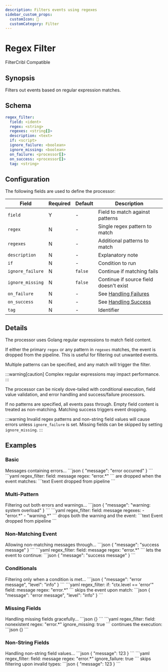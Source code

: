 ```yaml
---
description: Filters events using regexes
sidebar_custom_props: 
  customIcon: 🎯
  customCategory: Filter
---
```


# Regex Filter

<span className="theme-doc-version-badge badge badge--primary">Filter</span><span className="theme-doc-version-badge badge badge--secondary">Cribl Compatible</span>

## Synopsis

Filters out events based on regular expression matches.

## Schema

```yaml {2-3}
regex_filter:
  field: <ident>
  regex: <string>
  regexes: <string[]>
  description: <text>
  if: <script>
  ignore_failure: <boolean>
  ignore_missing: <boolean>
  on_failure: <processor[]>
  on_success: <processor[]>
  tag: <string>
```

## Configuration

The following fields are used to define the processor:

|Field|Required|Default|Description|
|---|---|---|---|
|`field`|Y|-|Field to match against patterns|
|`regex`|N|-|Single regex pattern to match|
|`regexes`|N|-|Additional patterns to match|
|`description`|N|-|Explanatory note|
|`if`|N|-|Condition to run|
|`ignore_failure`|N|`false`|Continue if matching fails|
|`ignore_missing`|N|`false`|Continue if source field doesn't exist|
|`on_failure`|N|-|See [Handling Failures](../handling-failures.mdx)|
|`on_success`|N|-|See [Handling Success](../handling-success.mdx)|
|`tag`|N|-|Identifier|

## Details

The processor uses Golang regular expressions to match field content.
 
If either the primary `regex` or any pattern in `regexes` matches, the event is dropped from the pipeline. This is useful for filtering out unwanted events.

Multiple patterns can be specified, and any match will trigger the filter.

:::warning[caution]
Complex regular expressions may impact performance.
:::

The processor can be nicely dove-tailed with conditional execution, field value validation, and error handling and success/failure processors.

If no patterns are specified, all events pass through. Empty field content is treated as non-matching. Matching success triggers event dropping.

:::warning
Invalid regex patterns and non-string field values will cause errors unless `ignore_failure` is set. Missing fields can be skipped by setting `ignore_missing`.
:::

## Examples

### Basic

<ExampleGrid>
  <CommentCol>
    Messages containing errors...
  </CommentCol>
  <CodeCol>
    ```json
    {
      "message": "error occurred"
    }
    ```
    ```yaml
    regex_filter:
      field: message
      regex: "error.*"
    ```
  </CodeCol>
  <CommentCol>
    are dropped when the event matches:
  </CommentCol>
  <CodeCol>
    ```text
    Event dropped from pipeline
    ```
  </CodeCol>
</ExampleGrid>

### Multi-Pattern

<ExampleGrid>
  <CommentCol>
    Filtering out both errors and warnings...
  </CommentCol>
  <CodeCol>
    ```json
    {
      "message": "warning: system overload"
    }
    ```
    ```yaml
    regex_filter:
      field: message
      regexes: 
        - "error.*"
        - "warning.*"
    ```
  </CodeCol>
  <CommentCol>
    drops both the warning and the event:
  </CommentCol>
  <CodeCol>
    ```text
    Event dropped from pipeline
    ```
  </CodeCol>
</ExampleGrid>

### Non-Matching Event

<ExampleGrid>
  <CommentCol>
    Allowing non-matching messages through...
  </CommentCol>
  <CodeCol>
    ```json
    {
      "message": "success message"
    }
    ```
    ```yaml
    regex_filter:
      field: message
      regex: "error.*"
    ```
  </CodeCol>
  <CommentCol>
    lets the event to continue:
  </CommentCol>
  <CodeCol>
    ```json
    {
      "message": "success message"
    }
    ```
  </CodeCol>
</ExampleGrid>

### Conditionals

<ExampleGrid>
  <CommentCol>
    Filtering only when a condition is met...
  </CommentCol>
  <CodeCol>
    ```json
    {
      "message": "error message",
      "level": "info"
    }
    ```
    ```yaml
    regex_filter:
      if: "ctx.level == 'error'"
      field: message
      regex: "error.*"
    ```
  </CodeCol>
  <CommentCol>
    skips the event upon match:
  </CommentCol>
  <CodeCol>
    ```json
    {
      "message": "error message",
      "level": "info"
    }
    ```
  </CodeCol>
</ExampleGrid>

### Missing Fields

<ExampleGrid>
  <CommentCol>
    Handling missing fields gracefully...
  </CommentCol>
  <CodeCol>
    ```json
    {}
    ```
    ```yaml
    regex_filter:
      field: nonexistent
      regex: "error.*"
      ignore_missing: true
    ```
  </CodeCol>
  <CommentCol>
    continues the execution:
  </CommentCol>
  <CodeCol>
    ```json
    {}
    ```
  </CodeCol>
</ExampleGrid>

### Non-String Fields

<ExampleGrid>
  <CommentCol>
    Handling non-string field values...
  </CommentCol>
  <CodeCol>
    ```json
    {
      "message": 123
    }
    ```
    ```yaml
    regex_filter:
      field: message
      regex: "error.*"
      ignore_failure: true
    ```
  </CodeCol>
  <CommentCol>
    skips filtering upon invalid types:
  </CommentCol>
  <CodeCol>
    ```json
    {
      "message": 123
    }
    ```
  </CodeCol>
</ExampleGrid>

